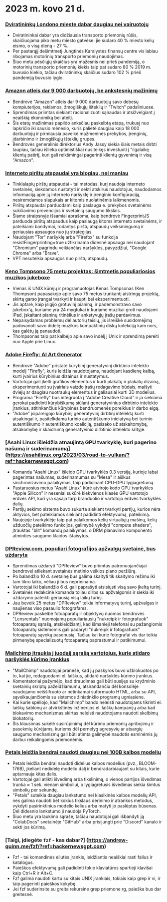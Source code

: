 
<Steps>

# 2023 m. kovo 21 d.

### [Dviratininkų Londono mieste dabar daugiau nei vairuotojų](https://www.forbes.com/sites/carltonreid/2023/03/01/cyclists-now-outnumber-motorists-in-city-of-london/?ref=hackernewsgpt.com)

- Dviratininkai dabar yra didžiausia transporto priemonių rūšis, skaičiuojama piko metu miesto gatvėse: jie sudaro 40 % miesto kelių eismo, o visą dieną - 27 %.
- Per pastarąjį dešimtmetį Jungtinės Karalystės finansų centre vis labiau ribojamas motorinių transporto priemonių naudojimas.
- Šiuo metu pėsčiųjų skaičius yra mažesnis nei prieš pandemiją, o motorinių transporto priemonių kiekis taip pat sudaro 80 % 2019 m. buvusio kiekio, tačiau dviratininkų skaičius sudaro 102 % prieš pandemiją buvusio lygio.

### [Amazon atleis dar 9 000 darbuotojų, be ankstesnių mažinimų](https://www.cnbc.com/2023/03/20/amazon-layoffs-company-to-cut-off-9000-more-workers.html?ref=hackernewsgpt.com)

- Bendrovė "Amazon" atleis dar 9 000 darbuotojų savo debesų kompiuterijos, reklamos, žmogiškųjų išteklių ir "Twitch" padaliniuose.
- Sprendimas priimtas siekiant racionalizuoti sąnaudas ir atsižvelgiant į neaiškią ekonomiką bei ateitį.
- Šis etatų mažinimas papildo anksčiau paskelbtą etapą, trukusį nuo lapkričio iki sausio mėnesio, kuris palietė daugiau kaip 18 000 darbuotojų ir pirmiausia paveikė mažmeninės prekybos, įrenginių, įdarbinimo ir žmogiškųjų išteklių grupes.
- Bendrovės generalinis direktorius Andy Jassy siekia šiais metais dirbti taupiau, tačiau išlieka optimistiškai nusiteikęs investuoti į "ilgalaikę klientų patirtį, kuri gali reikšmingai pagerinti klientų gyvenimą ir visą "Amazon".

### [Interneto pirštų atspaudai yra blogiau, nei maniau](https://www.bitestring.com/posts/2023-03-19-web-fingerprinting-is-worse-than-I-thought.html?ref=hackernewsgpt.com)

- Tinklalapių pirštų atspaudai - tai metodas, kurį naudoja interneto svetainės, siekdamos nustatyti ir sekti atskirus naudotojus, naudodamos informaciją apie jų interneto naršyklę ir įrenginio konfigūraciją, nesiremdamos slapukais ar kitomis nuolatinėmis laikmenomis.
- Pirštų atspaudai parduodami kaip paslauga e. prekybos svetainėms sukčiavimo prevencijos ir svetainių saugumo tikslais.
- Šiame straipsnyje išsamiai aprašoma, kaip bendrovė FingerprintJS parduoda pirštų atspaudus kaip paslaugą kitoms interneto svetainėms, ir pateikiami bandymai, rodantys pirštų atspaudų veiksmingumą ir geriausias apsaugos nuo jų strategijas.
- Naudojant "Tor" naršyklę arba "Firefox" su funkcija resistFingerprinting=true užtikrinama didesnė apsauga nei naudojant "Chromium" pagrindu veikiančias naršykles, pavyzdžiui, "Google Chrome" arba "Brave".
- VPT nesuteikia apsaugos nuo pirštų atspaudų.

### [Keno Tompsono 75 metų projektas: šimtmetis populiariosios muzikos jukeboxe](https://www.youtube.com/watch?v=kaandEt_pKw&ref=hackernewsgpt.com)

- Vienas iš UNIX kūrėjų ir programuotojas Kenas Tompsonas (Ken Thompson) papasakojo apie savo 75 metus trunkantį aistringą projektą, skirtą garso įrangai tvarkyti ir kaupti bei eksperimentuoti.
- Jis aptarė, kaip įsigijo grotuvinį pianiną, ir pademonstravo savo jukebox'ą, kuriame yra 24 mygtukai ir kuriame muzikai groti naudojami iPad, įskaitant pianinų ritinėlius ir ankstyvųjų įrašų pardavimus.
- Nepaisydamas problemų dėl autorių teisių, jis išreiškė susidomėjimą padovanoti savo didelę muzikos kompaktinių diskų kolekciją kam nors, kas galėtų ją panaudoti.
- Thompsonas taip pat kalbėjo apie savo indėlį į Unix ir sprendimą pereiti nuo Apple prie Linux.

### [Adobe Firefly: AI Art Generator](https://www.adobe.com/sensei/generative-ai/firefly.html?ref=hackernewsgpt.com)

- Bendrovė "Adobe" pristatė kūrybinį generatyvinį dirbtinio intelekto modelį "Firefly", kuris leidžia naudotojams, naudojant kasdienę kalbą, kurti įvairius kūrybinius dizainus ir nustatymus.
- Vartotojai gali įkelti grafikos elementus ir kurti plakatų ir plakatų dizainą, eksperimentuoti su įvairiais vaizdo įrašų redagavimo būdais, maišyti dviejų ar daugiau nuotraukų elementus ir galiausiai kurti 3D modelius.
- Programa "Firefly" bus integruota į "Adobe Creative Cloud" ir ja siekiama gerokai padidinti kūrybiškumą siūlant generatyvinius dirbtinio intelekto įrankius, atitinkančius kūrybinės bendruomenės poreikius ir darbo eigą.
- "Adobe" įsipareigojo kūrybinį generatyvinį dirbtinį intelektą kurti atsakingai ir, pasitelkdama turinio autentiškumo iniciatyvą bei turinio autentiškumo ir autentiškumo koaliciją, pasisako už atskaitomybę, atsakomybę ir skaidrumą generatyvinio dirbtinio intelekto srityje.

### [Asahi Linux išleidžia atnaujintą GPU tvarkyklę, kuri pagerino našumą ir suderinamumą] (https://asahilinux.org/2023/03/road-to-vulkan/?ref=hackernewsgpt.com)

- Komanda "Asahi Linux" išleido GPU tvarkyklės 0.3 versiją, kurioje labai pagerintas našumas, suderinamumas su "Mesa" ir aiškus sinchronizavimo palaikymas, taip padidinant CPU-GPU lygiagretumą.
- Pastaruosius metus "Asahi Linux" kūrė atvirojo kodo GPU tvarkykles "Apple Silicon" ir neseniai sukūrė kiekvienos klasės GPU vartotojo erdvės API, kuri yra sąsaja tarp branduolio ir vartotojo erdvės tvarkyklės dalių.
- Partijų sekimo sistema buvo sukurta siekiant tvarkyti partijų, kurios nėra aktyvios, bet pateikiamos siekiant padidinti efektyvumą, pateikimą.
- Naujojoje tvarkyklėje taip pat palaikomos kelių virtualiųjų mašinų, kelių užduočių pateikimo funkcijos, galimybė vykdyti "compute shaders", įtrauktas "blit" komandų palaikymas, o DRM planavimo komponento atminties saugumo klaidos ištaisytos.

### [DPReview.com, populiari fotografijos apžvalgų svetainė, bus uždaryta](https://www.dpreview.com/news/5901145460/dpreview-com-to-close?ref=hackernewsgpt.com)

- Sprendimas uždaryti "DPReview" buvo priimtas patronuojančiajai bendrovei atliekant svetainės metinio veiklos plano peržiūrą.
- Po balandžio 10 d. svetainę bus galima skaityti tik skaitymo režimu iki tam tikro laiko, vėliau ji bus neprieinama.
- Vartotojai iki balandžio 6 d. gali paprašyti atsisiųsti visą savo įkeltą turinį.
- Svetainės redakcinė komanda toliau dirbs su apžvalgomis ir siekia iki uždarymo pateikti geriausią visų laikų turinį.
- Jau beveik 25 metus "DPReview" teikia informatyvų turinį, apžvalgas ir naujienas viso pasaulio fotografams.
- DPReview paskelbė fotoaparatų ir objektyvų nuomos bendrovės "Lensrentals" nuomojamų populiariausių "nukreipk ir fotografuok" fotoaparatų sąrašą, atskleidžiantį, kad išmanieji telefonai su pažangiomis fotoaparatų sistemomis gali padaryti "nukreipk ir fotografuok" fotoaparatų sąvoką pasenusią. Tačiau kai kurie fotografai vis dar teikia pirmenybę specializuotų fotoaparatų paprastumui ir patikimumui.

### [Mailchimp įtraukia į juodąjį sąrašą vartotojus, kurie atidaro naršyklės kūrimo įrankius](http://news.ycombinator.com/item?id=35235732&ref=hackernewsgpt.com)

- "MailChimp" naudotojai pranešė, kad jų paskyros buvo užblokuotos po to, kai jie, redaguodami el. laiškus, atidarė naršyklės kūrimo įrankius.
- Komentatoriai pažymėjo, kad draudimas gali būti susijęs su kryžminio svetainių skriptų pažeidžiamumu, atsirandančiu dėl konsolėje naudojamo neiššifruoto ar netinkamai suformuoto HTML, arba su API, sąveikaujančiomis su sistemos žiniatinklio programų ugniasiene.
- Kai kurie spėliojo, kad "Mailchimp" bando neleisti naudotojams tikrinti el. laiškų šablonų ar atvirkštinės inžinerijos el. laiškų kampanijų arba kad blokavimo mechanizmas skirtas neleisti naudotojams naudoti skelbimų blokatorių.
- Šis klausimas sukėlė susirūpinimą dėl kūrimo priemonių apribojimų ir pasekmių kūrėjams, kuriems dėl pernelyg agresyvių ar atsargių saugumo mechanizmų gali būti atimta galimybė naudotis esminėmis jų darbui reikalingomis priemonėmis.

### [Petals leidžia bendrai naudoti daugiau nei 100B kalbos modelių](https://petals.ml/?ref=hackernewsgpt.com)

- Petals leidžia bendrai naudoti didelius kalbos modelius (pvz., BLOOM-176B), įkeliant nedidelę modelio dalį ir bendradarbiaujant su kitais, kurie aptarnauja kitas dalis.
- Vartotojai gali atlikti išvedimą arba tikslinimą, o vienos partijos išvedimas trunka ≈ 1 sek. vienam simboliui, o lygiagretusis išvedimas siekia šimtus simbolių per sekundę.
- "Petals" suteikia daugiau lankstumo nei klasikinės kalbos modelių API, nes galima naudoti bet kokius tikslaus derinimo ir atrankos metodus, vykdyti pasirinktinius modelio kelius arba matyti jo paslėptas būsenas. Dėl didesnio lankstumo ji naudoja PyTorch.
- Šiuo metu yra laukimo sąraše, tačiau naudotojai gali išbandyti ją "ColabDocs" svetainėje "GitHub" arba prisijungti prie "Discord" kanalo ir sekti jos kūrimą.

### [Taigi, įdiegėte `fzf` - kas dabar?] (https://andrew-quinn.me/fzf/?ref=hackernewsgpt.com)

- Fzf - tai komandinės eilutės įrankis, leidžiantis neaiškiai rasti failus ir katalogus.
- Paieškos efektyvumą gali padidinti tokie klaviatūros spartieji klavišai kaip Ctrl+R ir Alt+C.
- Fzf galima naudoti kartu su kitais UNIX įrankiais, tokiais kaip grep ir vi, ir taip pagerinti paieškos kokybę.
- Jei fzf suderinsite su greita rekursine grep priemone rg, paieška bus dar greitesnė.

</Steps>

